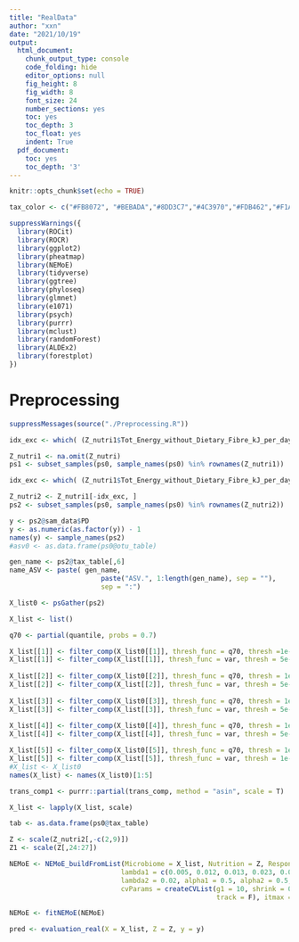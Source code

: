 ---
title: "RealData"
author: "xxn"
date: "2021/10/19"
output:
  html_document:
    chunk_output_type: console
    code_folding: hide
    editor_options: null
    fig_height: 8
    fig_width: 8
    font_size: 24
    number_sections: yes
    toc: yes
    toc_depth: 3
    toc_float: yes
    indent: True
  pdf_document:
    toc: yes
    toc_depth: '3'
---

```{r setup, include=FALSE}
knitr::opts_chunk$set(echo = TRUE)
```

```{r}
tax_color <- c("#FB8072", "#BEBADA","#8DD3C7","#4C3970","#FDB462","#F1AE4F","#FCCDE5","#E5C494", "#FC8D62")
```

```{r}
suppressWarnings({
  library(ROCit)
  library(ROCR)
  library(ggplot2)
  library(pheatmap)
  library(NEMoE)
  library(tidyverse)
  library(ggtree)
  library(phyloseq)
  library(glmnet)
  library(e1071)
  library(psych)
  library(purrr)
  library(mclust)
  library(randomForest)
  library(ALDEx2)
  library(forestplot)
})

```

# Preprocessing

```{r}
suppressMessages(source("./Preprocessing.R"))
```


```{r}
idx_exc <- which( (Z_nutri1$Tot_Energy_without_Dietary_Fibre_kJ_per_day > 20000))
```


```{r}
Z_nutri1 <- na.omit(Z_nutri)
ps1 <- subset_samples(ps0, sample_names(ps0) %in% rownames(Z_nutri1))

idx_exc <- which( (Z_nutri1$Tot_Energy_without_Dietary_Fibre_kJ_per_day > 20000))

Z_nutri2 <- Z_nutri1[-idx_exc, ]
ps2 <- subset_samples(ps0, sample_names(ps0) %in% rownames(Z_nutri2))

```


```{r}
y <- ps2@sam_data$PD
y <- as.numeric(as.factor(y)) - 1
names(y) <- sample_names(ps2)
#asv0 <- as.data.frame(ps0@otu_table)

gen_name <- ps2@tax_table[,6]
name_ASV <- paste( gen_name,
                       paste("ASV.", 1:length(gen_name), sep = ""),
                       sep = ":")

X_list0 <- psGather(ps2)

X_list <- list()

q70 <- partial(quantile, probs = 0.7)

X_list[[1]] <- filter_comp(X_list0[[1]], thresh_func = q70, thresh =1e-4)
X_list[[1]] <- filter_comp(X_list[[1]], thresh_func = var, thresh = 5e-5)
  
X_list[[2]] <- filter_comp(X_list0[[2]], thresh_func = q70, thresh = 1e-4)
X_list[[2]] <- filter_comp(X_list[[2]], thresh_func = var, thresh = 5e-5)
  
X_list[[3]] <- filter_comp(X_list0[[3]], thresh_func = q70, thresh = 1e-4)
X_list[[3]] <- filter_comp(X_list[[3]], thresh_func = var, thresh = 5e-5)
  
X_list[[4]] <- filter_comp(X_list0[[4]], thresh_func = q70, thresh = 1e-4)
X_list[[4]] <- filter_comp(X_list[[4]], thresh_func = var, thresh = 5e-5)

X_list[[5]] <- filter_comp(X_list0[[5]], thresh_func = q70, thresh = 1e-4)
X_list[[5]] <- filter_comp(X_list[[5]], thresh_func = var, thresh = 1e-5)
#X_list <- X_list0
names(X_list) <- names(X_list0)[1:5]

trans_comp1 <- purrr::partial(trans_comp, method = "asin", scale = T)

X_list <- lapply(X_list, scale)

tab <- as.data.frame(ps0@tax_table)
```

```{r}
Z <- scale(Z_nutri2[,-c(2,9)])
Z1 <- scale(Z[,24:27])
```

```{r}
NEMoE <- NEMoE_buildFromList(Microbiome = X_list, Nutrition = Z, Response = y,
                            lambda1 = c(0.005, 0.012, 0.013, 0.023, 0.025),
                            lambda2 = 0.02, alpha1 = 0.5, alpha2 = 0.5,
                            cvParams = createCVList(g1 = 10, shrink = 0.4,
                                                    track = F), itmax = 1e3)
```

```{r}
NEMoE <- fitNEMoE(NEMoE)
```

```{r}
pred <- evaluation_real(X = X_list, Z = Z, y = y)
```


